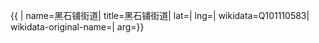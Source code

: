 {{ {{{1|PRC admin/showdata}}}|
name=黑石铺街道|
title=黑石铺街道|
lat=|
lng=|
wikidata=Q101110583|
wikidata-original-name=|
arg={{{arg|}}}}}